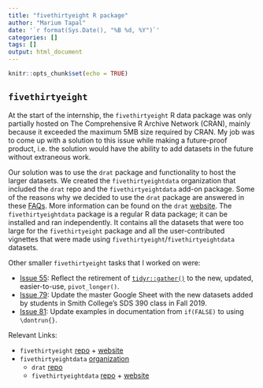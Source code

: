 ```yaml
---
title: "fivethirtyeight R package"
author: "Marium Tapal"
date: '`r format(Sys.Date(), "%B %d, %Y")`'
categories: []
tags: []
output: html_document
---
```


```r
knitr::opts_chunk$set(echo = TRUE)
```

## `fivethirtyeight` {#fivethirtyeight}

At the start of the internship, the `fivethirtyeight` R data package was only partially hosted on The Comprehensive R Archive Network (CRAN), mainly because it exceeded the maximum 5MB size required by CRAN. My job was to come up with a solution to this issue while making a future-proof product, i.e. the solution would have the ability to add datasets in the future without extraneous work. 

Our solution was to use the `drat` package and functionality to host the larger datasets. We created the `fivethirtyeightdata` organization that included the `drat` repo and the `fivethirtyeightdata` add-on package. Some of the reasons why we decided to use the `drat` package are answered in these [FAQs](https://eddelbuettel.github.io/drat/DratFAQ.html). More information can be found on the `drat` [website](https://dirk.eddelbuettel.com/code/drat.html). The `fivethirtyeightdata` package is a regular R data package; it can be installed and ran independently. It contains all the datasets that were too large for the `fivethirtyeight` package and all the user-contributed vignettes that were made using `fivethirtyeight`/`fivethirtyeightdata` datasets.

Other smaller `fivethirtyeight` tasks that I worked on were:

- [Issue 55](https://github.com/rudeboybert/fivethirtyeight/issues/55): Reflect the retirement of [`tidyr::gather()`](https://tidyr.tidyverse.org/reference/gather.html) to the new, updated, easier-to-use, `pivot_longer()`.
- [Issue 79](https://github.com/rudeboybert/fivethirtyeight/issues/79): Update the master Google Sheet with the new datasets added by students in Smith College's SDS 390 class in Fall 2019.
- [Issue 81](https://github.com/rudeboybert/fivethirtyeight/issues/81): Update examples in documentation from `if(FALSE)` to using `\dontrun{}`.

Relevant Links:

* `fivethirtyeight` [repo](https://github.com/rudeboybert/fivethirtyeight) + [website](https://fivethirtyeight-r.netlify.app)
* `fivethirtyeightdata` [organization](https://github.com/fivethirtyeightdata)
    + `drat` [repo](https://github.com/fivethirtyeightdata/drat)
    + `fivethirtyeightdata` [repo](https://github.com/fivethirtyeightdata/fivethirtyeightdata) + [website](https://fivethirtyeightdata.github.io/fivethirtyeightdata/)

